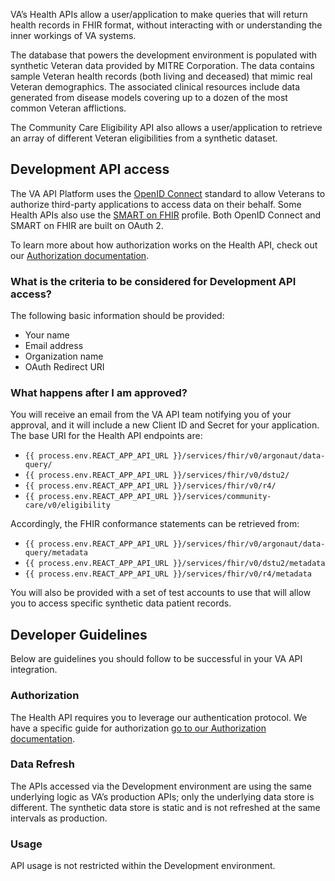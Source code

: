 VA’s Health APIs allow a user/application to make queries that will return health records in FHIR format, without interacting with or understanding the inner workings of VA systems.

The database that powers the development environment is populated with synthetic Veteran data provided by MITRE Corporation. The data contains sample Veteran health records (both living and deceased) that mimic real Veteran demographics. The associated clinical resources include data generated from disease models covering up to a dozen of the most common Veteran afflictions.

The Community Care Eligibility API also allows a user/application to retrieve an array of different Veteran eligibilities from a synthetic dataset.

## Development API access

The VA API Platform uses the [OpenID Connect](https://openid.net/specs/openid-connect-core-1_0.html) standard to allow Veterans to authorize third-party applications to access data on their behalf. Some Health APIs also use the [SMART on FHIR](http://docs.smarthealthit.org/) profile. Both OpenID Connect and SMART on FHIR are built on OAuth 2.

To learn more about how authorization works on the Health API, check out our [Authorization documentation](/explore/health/docs/authorization).

### What is the criteria to be considered for Development API access?

The following basic information should be provided:

 * Your name
 * Email address
 * Organization name
 * OAuth Redirect URI

### What happens after I am approved?

You will receive an email from the VA API team notifying you of your approval, and it will include a new Client ID and Secret for your application. The base URI for the Health API endpoints are:

 * `{{ process.env.REACT_APP_API_URL }}/services/fhir/v0/argonaut/data-query/`
 * `{{ process.env.REACT_APP_API_URL }}/services/fhir/v0/dstu2/`
 * `{{ process.env.REACT_APP_API_URL }}/services/fhir/v0/r4/`
 * `{{ process.env.REACT_APP_API_URL }}/services/community-care/v0/eligibility`

Accordingly, the FHIR conformance statements can be retrieved from:

 * `{{ process.env.REACT_APP_API_URL }}/services/fhir/v0/argonaut/data-query/metadata`
 * `{{ process.env.REACT_APP_API_URL }}/services/fhir/v0/dstu2/metadata`
 * `{{ process.env.REACT_APP_API_URL }}/services/fhir/v0/r4/metadata`

You will also be provided with a set of test accounts to use that will allow you to access specific synthetic data patient records.

## Developer Guidelines

Below are guidelines you should follow to be successful in your VA API integration.

### Authorization

The Health API requires you to leverage our authentication protocol. We have a specific guide for authorization [go to our Authorization documentation](/explore/health/docs/authorization).

### Data Refresh

The APIs accessed via the Development environment are using the same underlying logic as VA’s production APIs; only the underlying data store is different. The synthetic data store is static and is not refreshed at the same intervals as production.

### Usage

API usage is not restricted within the Development environment.
